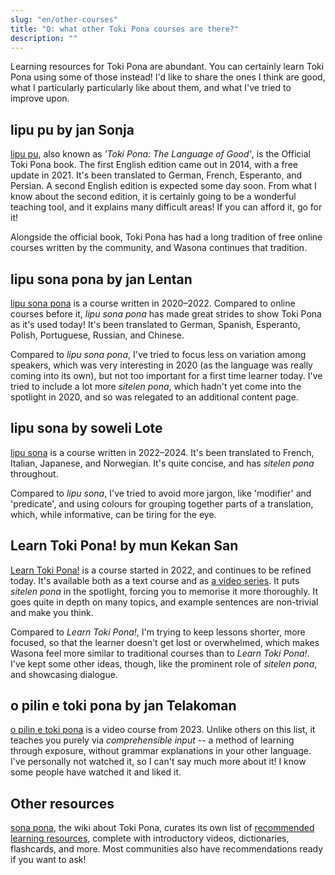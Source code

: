 ```yaml
---
slug: "en/other-courses"
title: "Q: what other Toki Pona courses are there?"
description: ""
---
```


Learning resources for Toki Pona are abundant. You can certainly learn Toki Pona using some of those instead! I'd like to share the ones I think are good, what I particularly particularly like about them, and what I've tried to improve upon.

## lipu pu by jan Sonja

[lipu pu](https://tokipona.org), also known as *'Toki Pona: The Language of Good'*, is the Official Toki Pona book. The first English edition came out in 2014, with a free update in 2021. It's been translated to German, French, Esperanto, and Persian. A second English edition is expected some day soon. From what I know about the second edition, it is certainly going to be a wonderful teaching tool, and it explains many difficult areas! If you can afford it, go for it!

Alongside the official book, Toki Pona has had a long tradition of free online courses written by the community, and Wasona continues that tradition.

## lipu sona pona by jan Lentan

[lipu sona pona](https://lipu-sona.pona.la/) is a course written in 2020–2022. Compared to online courses before it, *lipu sona pona* has made great strides to show Toki Pona as it's used today! It's been translated to German, Spanish, Esperanto, Polish, Portuguese, Russian, and Chinese.

Compared to *lipu sona pona*, I've tried to focus less on variation among speakers, which was very interesting in 2020 (as the language was really coming into its own), but not too important for a first time learner today. I've tried to include a lot more *sitelen pona*, which hadn't yet come into the spotlight in 2020, and so was relegated to an additional content page.

## lipu sona by soweli Lote

[lipu sona](https://lipu-sona.comforttiger.space/en/) is a course written in 2022–2024. It's been translated to French, Italian, Japanese, and Norwegian. It's quite concise, and has *sitelen pona* throughout.

Compared to *lipu sona*, I've tried to avoid more jargon, like 'modifier' and 'predicate', and using colours for grouping together parts of a translation, which, while informative, can be tiring for the eye.

## Learn Toki Pona! by mun Kekan San

[Learn Toki Pona!](https://mun.la/sona/) is a course started in 2022, and continues to be refined today. It's available both as a text course and as [a video series](https://www.youtube.com/playlist?list=PLoLQoll2U6WEeCO7C2oc1LTWgkoBC8rvT). It puts *sitelen pona* in the spotlight, forcing you to memorise it more thoroughly. It goes quite in depth on many topics, and example sentences are non-trivial and make you think.

Compared to *Learn Toki Pona!*, I'm trying to keep lessons shorter, more focused, so that the learner doesn't get lost or overwhelmed, which makes Wasona feel more similar to traditional courses than to *Learn Toki Pona!*. I've kept some other ideas, though, like the prominent role of *sitelen pona*, and showcasing dialogue.

## o pilin e toki pona by jan Telakoman

[o pilin e toki pona](https://www.youtube.com/watch?v=j_a0s0wowhE&list=PLwYL9_SRAk8EXSZPSTm9lm2kD_Z1RzUgm&index=1) is a video course from 2023. Unlike others on this list, it teaches you purely via *comprehensible input* -- a method of learning through exposure, without grammar explanations in your other language. I've personally not watched it, so I can't say much more about it! I know some people have watched it and liked it.

## Other resources

[sona pona](https://sona.pona.la), the wiki about Toki Pona, curates its own list of [recommended learning resources](https://sona.pona.la/wiki/Recommended_learning_resources), complete with introductory videos, dictionaries, flashcards, and more. Most communities also have recommendations ready if you want to ask!
